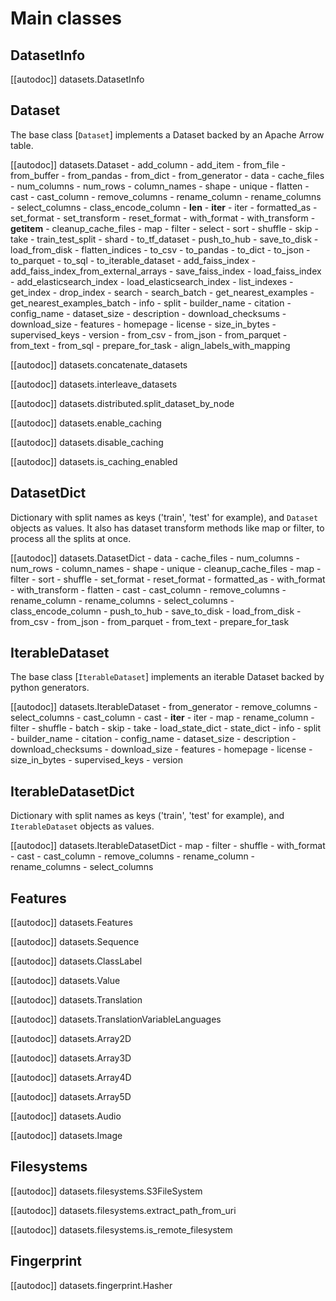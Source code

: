 # Main classes


## DatasetInfo

[[autodoc]] datasets.DatasetInfo

## Dataset

The base class [`Dataset`] implements a Dataset backed by an Apache Arrow table.

[[autodoc]] datasets.Dataset
    - add_column
    - add_item
    - from_file
    - from_buffer
    - from_pandas
    - from_dict
    - from_generator
    - data
    - cache_files
    - num_columns
    - num_rows
    - column_names
    - shape
    - unique
    - flatten
    - cast
    - cast_column
    - remove_columns
    - rename_column
    - rename_columns
    - select_columns
    - class_encode_column
    - __len__
    - __iter__
    - iter
    - formatted_as
    - set_format
    - set_transform
    - reset_format
    - with_format
    - with_transform
    - __getitem__
    - cleanup_cache_files
    - map
    - filter
    - select
    - sort
    - shuffle
    - skip
    - take
    - train_test_split
    - shard
    - to_tf_dataset
    - push_to_hub
    - save_to_disk
    - load_from_disk
    - flatten_indices
    - to_csv
    - to_pandas
    - to_dict
    - to_json
    - to_parquet
    - to_sql
    - to_iterable_dataset
    - add_faiss_index
    - add_faiss_index_from_external_arrays
    - save_faiss_index
    - load_faiss_index
    - add_elasticsearch_index
    - load_elasticsearch_index
    - list_indexes
    - get_index
    - drop_index
    - search
    - search_batch
    - get_nearest_examples
    - get_nearest_examples_batch
    - info
    - split
    - builder_name
    - citation
    - config_name
    - dataset_size
    - description
    - download_checksums
    - download_size
    - features
    - homepage
    - license
    - size_in_bytes
    - supervised_keys
    - version
    - from_csv
    - from_json
    - from_parquet
    - from_text
    - from_sql
    - prepare_for_task
    - align_labels_with_mapping

[[autodoc]] datasets.concatenate_datasets

[[autodoc]] datasets.interleave_datasets

[[autodoc]] datasets.distributed.split_dataset_by_node

[[autodoc]] datasets.enable_caching

[[autodoc]] datasets.disable_caching

[[autodoc]] datasets.is_caching_enabled

## DatasetDict

Dictionary with split names as keys ('train', 'test' for example), and `Dataset` objects as values.
It also has dataset transform methods like map or filter, to process all the splits at once.

[[autodoc]] datasets.DatasetDict
    - data
    - cache_files
    - num_columns
    - num_rows
    - column_names
    - shape
    - unique
    - cleanup_cache_files
    - map
    - filter
    - sort
    - shuffle
    - set_format
    - reset_format
    - formatted_as
    - with_format
    - with_transform
    - flatten
    - cast
    - cast_column
    - remove_columns
    - rename_column
    - rename_columns
    - select_columns
    - class_encode_column
    - push_to_hub
    - save_to_disk
    - load_from_disk
    - from_csv
    - from_json
    - from_parquet
    - from_text
    - prepare_for_task

<a id='package_reference_features'></a>

## IterableDataset

The base class [`IterableDataset`] implements an iterable Dataset backed by python generators.

[[autodoc]] datasets.IterableDataset
    - from_generator
    - remove_columns
    - select_columns
    - cast_column
    - cast
    - __iter__
    - iter
    - map
    - rename_column
    - filter
    - shuffle
    - batch
    - skip
    - take
    - load_state_dict
    - state_dict
    - info
    - split
    - builder_name
    - citation
    - config_name
    - dataset_size
    - description
    - download_checksums
    - download_size
    - features
    - homepage
    - license
    - size_in_bytes
    - supervised_keys
    - version

## IterableDatasetDict

Dictionary with split names as keys ('train', 'test' for example), and `IterableDataset` objects as values.

[[autodoc]] datasets.IterableDatasetDict
    - map
    - filter
    - shuffle
    - with_format
    - cast
    - cast_column
    - remove_columns
    - rename_column
    - rename_columns
    - select_columns

## Features

[[autodoc]] datasets.Features

[[autodoc]] datasets.Sequence

[[autodoc]] datasets.ClassLabel

[[autodoc]] datasets.Value

[[autodoc]] datasets.Translation

[[autodoc]] datasets.TranslationVariableLanguages

[[autodoc]] datasets.Array2D

[[autodoc]] datasets.Array3D

[[autodoc]] datasets.Array4D

[[autodoc]] datasets.Array5D

[[autodoc]] datasets.Audio

[[autodoc]] datasets.Image

## Filesystems


[[autodoc]] datasets.filesystems.S3FileSystem

[[autodoc]] datasets.filesystems.extract_path_from_uri

[[autodoc]] datasets.filesystems.is_remote_filesystem

## Fingerprint

[[autodoc]] datasets.fingerprint.Hasher
